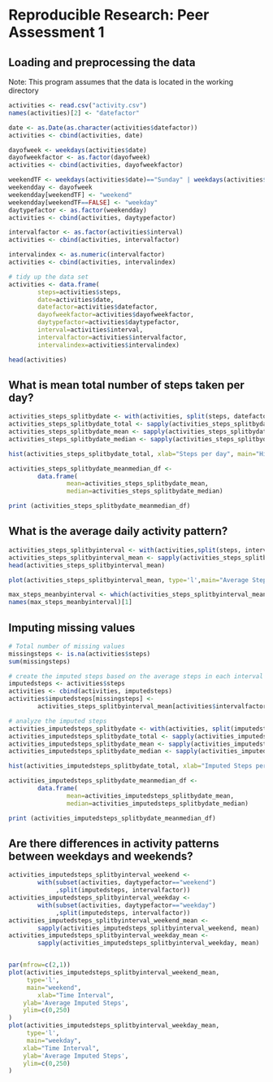 # Reproducible Research: Peer Assessment 1

## Loading and preprocessing the data

Note: This program assumes that the data is located in the working directory

```r
activities <- read.csv("activity.csv")
names(activities)[2] <- "datefactor"

date <- as.Date(as.character(activities$datefactor))
activities <- cbind(activities, date)

dayofweek <- weekdays(activities$date)
dayofweekfactor <- as.factor(dayofweek)
activities <- cbind(activities, dayofweekfactor)

weekendTF <- weekdays(activities$date)=="Sunday" | weekdays(activities$date)=="Saturday"
weekendday <- dayofweek
weekendday[weekendTF] <- "weekend"
weekendday[weekendTF==FALSE] <- "weekday"
daytypefactor <- as.factor(weekendday)
activities <- cbind(activities, daytypefactor)

intervalfactor <- as.factor(activities$interval)
activities <- cbind(activities, intervalfactor)

intervalindex <- as.numeric(intervalfactor)
activities <- cbind(activities, intervalindex)

# tidy up the data set
activities <- data.frame(
        steps=activities$steps,
        date=activities$date,
        datefactor=activities$datefactor,
        dayofweekfactor=activities$dayofweekfactor,
        daytypefactor=activities$daytypefactor,
        interval=activities$interval,
        intervalfactor=activities$intervalfactor,
        intervalindex=activities$intervalindex)

head(activities)
```

## What is mean total number of steps taken per day?
```r
activities_steps_splitbydate <- with(activities, split(steps, datefactor))
activities_steps_splitbydate_total <- sapply(activities_steps_splitbydate, sum, na.rm=TRUE)
activities_steps_splitbydate_mean <- sapply(activities_steps_splitbydate, mean, na.rm=TRUE)
activities_steps_splitbydate_median <- sapply(activities_steps_splitbydate, median, na.rm=TRUE)

hist(activities_steps_splitbydate_total, xlab="Steps per day", main="Histogram of Steps per day", breaks=10)

activities_steps_splitbydate_meanmedian_df <- 
        data.frame(
                mean=activities_steps_splitbydate_mean,
                median=activities_steps_splitbydate_median)

print (activities_steps_splitbydate_meanmedian_df)
```


## What is the average daily activity pattern?
```r
activities_steps_splitbyinterval <- with(activities,split(steps, intervalfactor))
activities_steps_splitbyinterval_mean <- sapply(activities_steps_splitbyinterval, mean, na.rm=TRUE)
head(activities_steps_splitbyinterval_mean)

plot(activities_steps_splitbyinterval_mean, type='l',main="Average Steps by Time Interval", xlab="Time Interval", ylab='Average Steps')

max_steps_meanbyinterval <- which(activities_steps_splitbyinterval_mean==max(activities_steps_splitbyinterval_mean))
names(max_steps_meanbyinterval)[1]

```

## Imputing missing values
```r
# Total number of missing values
missingsteps <- is.na(activities$steps)
sum(missingsteps)

# create the imputed steps based on the average steps in each interval
imputedsteps <- activities$steps
activities <- cbind(activities, imputedsteps)
activities$imputedsteps[missingsteps] <- 
        activities_steps_splitbyinterval_mean[activities$intervalfactor[missingsteps]]

# analyze the imputed steps
activities_imputedsteps_splitbydate <- with(activities, split(imputedsteps, datefactor))
activities_imputedsteps_splitbydate_total <- sapply(activities_imputedsteps_splitbydate, sum)
activities_imputedsteps_splitbydate_mean <- sapply(activities_imputedsteps_splitbydate, mean)
activities_imputedsteps_splitbydate_median <- sapply(activities_imputedsteps_splitbydate, median)

hist(activities_imputedsteps_splitbydate_total, xlab="Imputed Steps per day", main="Histogram of Imputed Steps per day", breaks=10)

activities_imputedsteps_splitbydate_meanmedian_df <- 
        data.frame(
                mean=activities_imputedsteps_splitbydate_mean, 
                median=activities_imputedsteps_splitbydate_median)

print (activities_imputedsteps_splitbydate_meanmedian_df)

```


## Are there differences in activity patterns between weekdays and weekends?
```r
activities_imputedsteps_splitbyinterval_weekend <- 
        with(subset(activities, daytypefactor=="weekend")
             ,split(imputedsteps, intervalfactor))
activities_imputedsteps_splitbyinterval_weekday <- 
        with(subset(activities, daytypefactor=="weekday")
             ,split(imputedsteps, intervalfactor))
activities_imputedsteps_splitbyinterval_weekend_mean <- 
        sapply(activities_imputedsteps_splitbyinterval_weekend, mean)
activities_imputedsteps_splitbyinterval_weekday_mean <- 
        sapply(activities_imputedsteps_splitbyinterval_weekday, mean)


par(mfrow=c(2,1))
plot(activities_imputedsteps_splitbyinterval_weekend_mean, 
     type='l',
     main="weekend", 
        xlab="Time Interval", 
	ylab='Average Imputed Steps',
	ylim=c(0,250)
)
plot(activities_imputedsteps_splitbyinterval_weekday_mean, 
     type='l',
     main="weekday", 
	xlab="Time Interval", 
	ylab='Average Imputed Steps',
	ylim=c(0,250)
)
```
